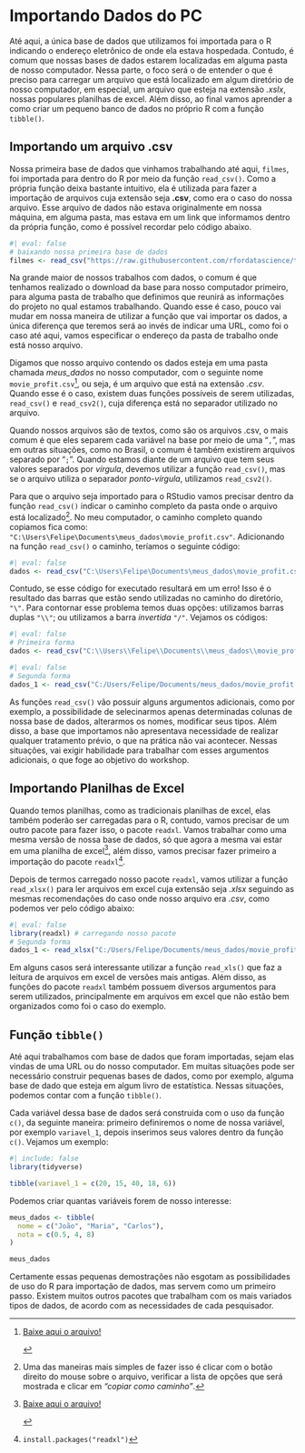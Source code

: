 # Importando Dados do PC

Até aqui, a única base de dados que utilizamos foi importada para o R indicando o endereço eletrônico de onde ela estava hospedada. Contudo, é comum que nossas bases de dados estarem localizadas em alguma pasta de nosso computador. Nessa parte, o foco será o de entender o que é preciso para carregar um arquivo que está localizado em algum diretório de nosso computador, em especial, um arquivo que esteja na extensão *.xslx*, nossas populares planilhas de excel. Além disso, ao final vamos aprender a como criar um pequeno banco de dados no próprio R com a função `tibble()`.

## Importando um arquivo .csv

Nossa primeira base de dados que vinhamos trabalhando até aqui, `filmes`, foi importada para dentro do R por meio da função `read_csv()`. Como a própria função deixa bastante intuitivo, ela é utilizada para fazer a importação de arquivos cuja extensão seja **.csv**, como era o caso do nossa arquivo. Esse arquivo de dados não estava originalmente em nossa máquina, em alguma pasta, mas estava em um link que informamos dentro da própria função, como é possível recordar pelo código abaixo.

```r
#| eval: false
# baixando nossa primeira base de dados
filmes <- read_csv("https://raw.githubusercontent.com/rfordatascience/tidytuesday/master/data/2018/2018-10-23/movie_profit.csv")
```

Na grande maior de nossos trabalhos com dados, o comum é que tenhamos realizado o download da base para nosso computador primeiro, para alguma pasta de trabalho que definimos que reunirá as informações do projeto no qual estamos trabalhando. Quando esse é caso, pouco vai mudar em nossa maneira de utilizar a função que vai importar os dados, a única diferença que teremos será ao invés de indicar uma URL, como foi o caso até aqui, vamos especificar o endereço da pasta de trabalho onde está nosso arquivo.

Digamos que nosso arquivo contendo os dados esteja em uma pasta chamada *meus_dados* no nosso computador, com o seguinte nome `movie_profit.csv`[^06.importando_dados-1], ou seja, é um arquivo que está na extensão *.csv*. Quando esse é o caso, existem duas funções possíveis de serem utilizadas, `read_csv()` e `read_csv2()`, cuja diferença está no separador utilizado no arquivo.

[^06.importando_dados-1]: <a href="https://dl.dropboxusercontent.com/scl/fi/zy31bdsf2emvcc0v27tad/movie_profit.csv?rlkey=2bcdmlem455w06xc3s3hen1ib&st=ntba6c8v&dl=0" download>Baixe aqui o arquivo!

    </a>

Quando nossos arquivos são de textos, como são os arquivos .csv, o mais comum é que eles separem cada variável na base por meio de uma "`,`", mas em outras situações, como no Brasil, o comum é também existirem arquivos separado por "`;`". Quando estamos diante de um arquivo que tem seus valores separados por *vírgula*, devemos utilizar a função `read_csv()`, mas se o arquivo utiliza o separador *ponto-vírgula*, utilizamos `read_csv2()`.

Para que o arquivo seja importado para o RStudio vamos precisar dentro da função `read_csv()` indicar o caminho completo da pasta onde o arquivo está localizado[^06.importando_dados-2]. No meu computador, o caminho completo quando copiamos fica como: `"C:\Users\Felipe\Documents\meus_dados\movie_profit.csv"`. Adicionando na função `read_csv()` o caminho, teríamos o seguinte código:

[^06.importando_dados-2]: Uma das maneiras mais simples de fazer isso é clicar com o botão direito do mouse sobre o arquivo, verificar a lista de opções que será mostrada e clicar em *"copiar como caminho"*.

```r
#| eval: false
dados <- read_csv("C:\Users\Felipe\Documents\meus_dados\movie_profit.csv")
```

Contudo, se esse código for executado resultará em um erro! Isso é o resultado das barras que estão sendo utilizadas no caminho do diretório, `"\"`. Para contornar esse problema temos duas opções: utilizamos barras duplas `"\\"`; ou utilizamos a barra *invertida* `"/"`. Vejamos os códigos:

```r
#| eval: false
# Primeira forma
dados <- read_csv("C:\\Users\\Felipe\\Documents\\meus_dados\\movie_profit.csv")
```

```r
#| eval: false
# Segunda forma
dados_1 <- read_csv("C:/Users/Felipe/Documents/meus_dados/movie_profit.csv")
```

As funções `read_csv()` vão possuir alguns argumentos adicionais, como por exemplo, a possibilidade de selecinarmos apenas determinadas colunas de nossa base de dados, alterarmos os nomes, modificar seus tipos. Além disso, a base que importamos não apresentava necessidade de realizar qualquer tratamento prévio, o que na prática não vai acontecer. Nessas situações, vai exigir habilidade para trabalhar com esses argumentos adicionais, o que foge ao objetivo do workshop.

## Importando Planilhas de Excel

Quando temos planilhas, como as tradicionais planilhas de excel, elas também poderão ser carregadas para o R, contudo, vamos precisar de um outro pacote para fazer isso, o pacote `readxl`. Vamos trabalhar como uma mesma versão de nossa base de dados, só que agora a mesma vai estar em uma planilha de excel[^06.importando_dados-3], além disso, vamos precisar fazer primeiro a importação do pacote `readxl`[^06.importando_dados-4].

[^06.importando_dados-3]: <a href="https://dl.dropboxusercontent.com/scl/fi/343k28k6nkxn5kzrvpevg/movie_profit.xlsx?rlkey=prxpdwa9ct0pey3ke4p1x0zfr&st=wv1sy8rb&dl=0" download>Baixe aqui o arquivo!

    </a>

[^06.importando_dados-4]: `install.packages("readxl")`

Depois de termos carregado nosso pacote `readxl`, vamos utilizar a função `read_xlsx()` para ler arquivos em excel cuja extensão seja *.xlsx* seguindo as mesmas recomendações do caso onde nosso arquivo era *.csv*, como podemos ver pelo código abaixo:

```r
#| eval: false
library(readxl) # carregando nosso pacote
# Segunda forma
dados_1 <- read_xlsx("C:/Users/Felipe/Documents/meus_dados/movie_profit.xlsx")
```

Em alguns casos será interessante utilizar a função `read_xls()` que faz a leitura de arquivos em excel de versões mais antigas. Além disso, as funções do pacote `readxl` também possuem diversos argumentos para serem utilizados, principalmente em arquivos em excel que não estão bem organizados como foi o caso do exemplo.

## Função `tibble()`

Até aqui trabalhamos com base de dados que foram importadas, sejam elas vindas de uma URL ou do nosso computador. Em muitas situações pode ser necessário construir pequenas bases de dados, como por exemplo, alguma base de dado que esteja em algum livro de estatística. Nessas situações, podemos contar com a função `tibble()`.

Cada variável dessa base de dados será construida com o uso da função `c()`, da seguinte maneira: primeiro definiremos o nome de nossa variável, por exemplo `variavel_1`, depois inserimos seus valores dentro da função `c()`. Vejamos um exemplo:

```r
#| include: false
library(tidyverse)
```

```r
tibble(variavel_1 = c(20, 15, 40, 18, 6))

```

Podemos criar quantas variáveis forem de nosso interesse:

```r
meus_dados <- tibble(
  nome = c("João", "Maria", "Carlos"), 
  nota = c(0.5, 4, 8)
)

meus_dados
```

Certamente essas pequenas demostrações não esgotam as possibilidades de uso do R para importação de dados, mas servem como um primeiro passo. Existem muitos outros pacotes que trabalham com os mais variados tipos de dados, de acordo com as necessidades de cada pesquisador.
